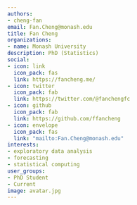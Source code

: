 ```yaml
---
authors:
- cheng-fan
email: Fan.Cheng@monash.edu
title: Fan Cheng
organizations:
- name: Monash University
description: PhD (Statistics)
social:
- icon: link
  icon_pack: fas
  link: https://fancheng.me/
- icon: twitter
  icon_pack: fab
  link: https://twitter.com/@fanchengfc
- icon: github
  icon_pack: fab
  link: https://github.com/ffancheng
- icon: envelope
  icon_pack: fas
  link: "mailto:Fan.Cheng@monash.edu"
interests:
- exploratory data analysis
- forecasting
- statistical computing
user_groups:
- PhD Student
- Current
image: avatar.jpg
---
```

